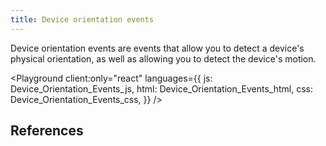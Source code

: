 ```yaml
---
title: Device orientation events
---
```



Device orientation events are events that allow you to detect a device's physical orientation, as well as allowing you to detect the device's motion.

<Playground
  client:only="react"
  languages={{
    js: Device_Orientation_Events_js,
    html: Device_Orientation_Events_html,
    css: Device_Orientation_Events_css,
  }}
/>

## References

<LinkCard
  title="Device orientation events | MDN"
  href="https://developer.mozilla.org/en-US/docs/Web/API/Device_orientation_events"
  target="_blank"
/>
